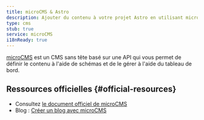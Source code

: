 ```yaml
---
title: microCMS & Astro
description: Ajouter du contenu à votre projet Astro en utilisant microCMS
type: cms
stub: true
service: microCMS
i18nReady: true
---
```


[microCMS](https://microcms.io/en) est un CMS sans tête basé sur une API qui vous permet de définir le contenu à l'aide de schémas et de le gérer à l'aide du tableau de bord.

## Ressources officielles \{#official-resources\}

- Consultez [le document officiel de microCMS](https://document.microcms.io/tutorial/astro/astro-top)
- Blog : [Créer un blog avec microCMS](https://blog.microcms.io/astro-microcms-introduction/)